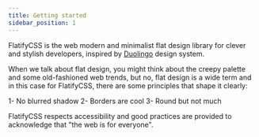 ```yaml
---
title: Getting started
sidebar_position: 1
---
```


FlatifyCSS is the web modern and minimalist flat design library for clever and stylish developers, inspired by [Duolingo](https://www.duolingo.com/) design system.

When we talk about flat design, you might think about the creepy palette and some old-fashioned web trends, but no, flat design is a wide term and in this case for FlatifyCSS, there are some principles that shape it clearly:

1- No blurred shadow
2- Borders are cool
3- Round but not much

FlatifyCSS respects accessibility and good practices are provided to acknowledge that "the web is for everyone".

